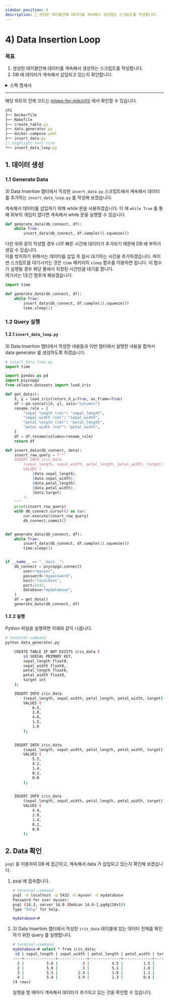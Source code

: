 ```yaml
---
sidebar_position: 4
description: 📌 생성된 테이블안에 데이터를 계속해서 생성하는 스크립트를 작성합니다.
---
```


# 4) Data Insertion Loop

### 목표

1. 생성된 테이블안에 데이터를 계속해서 생성하는 스크립트를 작성합니다.
2. DB 에 데이터가 계속해서 삽입되고 있는지 확인합니다.

<details>
<summary>스펙 명세서</summary>
<CodeDescription>

### 스펙 명세서

1.  <Highlight color="#6A77D7">3) Data Insertion </Highlight> 챕터에서 작성한 스크립트를 이용하여 계속해서 데이터를 생성하는 data generator 스크립트를 만듭니다.
2. `psycopg2` 를 이용하여 생성된 `iris_data` 테이블에 스크립트를 실행하여 계속해서 데이터를 삽입합니다.
3. `psql` 을 이용하여 삽입한 데이터를 확인합니다.

</CodeDescription>
</details>

---

<BrowserWindow url="https://github.com/mlops-for-mle/mlops-for-mle/tree/main/ch1">

해당 파트의 전체 코드는 [mlops-for-mle/ch1/](https://github.com/mlops-for-mle/mlops-for-mle/tree/main/ch1) 에서 확인할 수 있습니다.

```js
ch1
├── Dockerfile
├── Makefile
├── create_table.py
├── data_generator.py
├── docker-compose.yaml
├── insert_data.py
// highlight-next-line
└── insert_data_loop.py
```

</BrowserWindow>

## 1. 데이터 생성

### 1.1 Generate Data

 <Highlight color="#6A77D7">3) Data Insertion </Highlight> 챕터에서 작성한 `insert_data.py` 스크립트에서 계속해서 데이터를 추가하는 `insert_data_loop.py` 를 작성해 보겠습니다.

계속해서 데이터를 삽입하기 위해 while 문을 사용하겠습니다. 이 때 `while True` 를 통해 외부의 개입이 없다면 계속해서 while 문을 실행할 수 있습니다.

```python
def generate_data(db_connect, df):
    while True:
        insert_data(db_connect, df.sample(5).squeeze())
```

다만 위와 같이 작성할 경우 너무 빠른 시간에 데이터가 추가되기 때문에 DB 에 부하가 생길 수 있습니다.  
이를 방지하기 위해서는 데이터를 삽입 후 잠시 대기하는 시간을 추가하겠습니다. 파이썬 스크립트를 대기시키는 것은 `time` 패키지의 `sleep` 함수를 이용하면 됩니다. 이 함수가 실행될 경우 해당 줄에서 지정된 시간만큼 대기를 합니다.  
여기서는 1초간 멈추게 해보겠습니다.

```python
import time

def generate_data(db_connect, df):
    while True:
        insert_data(db_connect, df.sample(1).squeeze())
        time.sleep(1)
```

### 1.2 Query 실행

#### 1.2.1 `insert_data_loop.py`

 <Highlight color="#6A77D7">3) Data Insertion </Highlight> 챕터에서 작성한 내용들과 이번 챕터에서 설명한 내용을 합쳐서 data generator 를 생성하도록 하겠습니다.

```python  title="insert_data_loop.py"
# insert_data_loop.py
import time

import pandas as pd
import psycopg2
from sklearn.datasets import load_iris

def get_data():
    X, y = load_iris(return_X_y=True, as_frame=True)
    df = pd.concat([X, y], axis="columns")
    rename_rule = {
        "sepal length (cm)": "sepal_length",
        "sepal width (cm)": "sepal_width",
        "petal length (cm)": "petal_length",
        "petal width (cm)": "petal_width",
    }
    df = df.rename(columns=rename_rule)
    return df

def insert_data(db_connect, data):
    insert_row_query = f"""
    INSERT INTO iris_data
        (sepal_length, sepal_width, petal_length, petal_width, target)
        VALUES (
            {data.sepal_length},
            {data.sepal_width},
            {data.petal_length},
            {data.petal_width},
            {data.target}
        );
    """
    print(insert_row_query)
    with db_connect.cursor() as cur:
        cur.execute(insert_row_query)
        db_connect.commit()


def generate_data(db_connect, df):
    while True:
        insert_data(db_connect, df.sample(1).squeeze())
        time.sleep(1)


if __name__ == "__main__":
    db_connect = psycopg2.connect(
        user="myuser",
        password="mypassword",
        host="localhost",
        port=5432,
        database="mydatabase",
    )
    df = get_data()
    generate_data(db_connect, df)
```

#### 1.2.2 실행

Python 파일을 실행하면 아래와 같이 나옵니다.

```bash
# terminal-command
python data_generator.py

    CREATE TABLE IF NOT EXISTS iris_data (
        id SERIAL PRIMARY KEY,
        sepal_length float8,
        sepal_width float8,
        petal_length float8,
        petal_width float8,
        target int
    );

    INSERT INTO iris_data
        (sepal_length, sepal_width, petal_length, petal_width, target)
        VALUES (
            6.5,
            2.8,
            4.6,
            1.5,
            1.0
        );
    

    INSERT INTO iris_data
        (sepal_length, sepal_width, petal_length, petal_width, target)
        VALUES (
            5.5,
            4.2,
            1.4,
            0.2,
            0.0
        );
    

    INSERT INTO iris_data
        (sepal_length, sepal_width, petal_length, petal_width, target)
        VALUES (
            4.4,
            2.9,
            1.4,
            0.2,
            0.0
        );
```

## 2. Data 확인

`psql` 을 이용하여 DB 에 접근하고, 계속해서 data 가 삽입되고 있는지 확인해 보겠습니다.

1. psql 에 접속합니다.
    
    ```bash
    # terminal-command
    psql -h localhost -p 5432 -U myuser -d mydatabase
    Password for user myuser: 
    psql (14.3, server 14.0 (Debian 14.0-1.pgdg110+1))
    Type "help" for help.
    
    mydatabase=#
    ```
    
2.  <Highlight color="#6A77D7">3) Data Insertion </Highlight> 챕터에서 작성한 `iris_data` 테이블에 있는 데이터 전체를 확인하기 위한 query 를 실행합니다.
    
    ```bash
    # terminal-command
    mydatabase=# select * from iris_data;
     id | sepal_length | sepal_width | petal_length | petal_width | target 
    ----+--------------+-------------+--------------+-------------+--------
      1 |          5.6 |           3 |          4.5 |         1.5 |      1
      2 |          5.9 |           3 |          5.1 |         1.8 |      2
      3 |          5.5 |         2.4 |          3.8 |         1.1 |      1
      4 |          5.4 |         3.9 |          1.3 |         0.4 |      0
    (4 rows)
    ```
    
    실행을 할 때마다 계속해서 데이터가 추가되고 있는 것을 확인할 수 있습니다.
